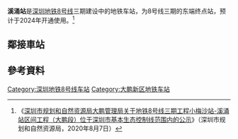 {{深圳未来建设}}
{{Infobox station
| name = 溪涌
| eng_name = Xichong
|livery = #0083be
|namecolour = white
| linecolour = {{深圳地铁色彩|8}}
| image = 
| caption = 
| borough = {{CHN}}[[廣東省|廣東省]][[深圳市|深圳市]][[大鹏新区|大鹏新区]]
| address = 
| coordinates = 
| line = {{深圳地鐵|8|cl}}
| platform = 1个[[岛式站台|岛式站台]]
| structure = [[地下車站|地下車站]]
| opening = 预计2024年
| platformtype = 
| station_hours = 
| hours = 
| exits = 
| services = {{Adjacent stations|system=Shenzhen Metro
|line1=8|left1=小梅沙|type1=|right1=|note-right1=興建中|终点站}}
| colour = 
}}
'''溪涌站'''是[[深圳地铁8号线|深圳地铁8号线]]三期建设中的地铁车站，为8号线三期的东端终点站，预计于2024年开通使用。<ref>《[http://pnr.sz.gov.cn/dp/tzgg/content/post_7979290.html 深圳市规划和自然资源局大鹏管理局关于地铁8号线三期工程小梅沙站-溪涌站区间工程（大鹏段）位于深圳市基本生态控制线范围内的公示]》（深圳市规划和自然资源局，2020年8月7日）</ref>

== 鄰接車站 ==

{{深圳地铁8号线车站}}
{{深圳地铁车站列表||SZM_future}}

== 參考資料 ==
{{Reflist}}
{{深圳地铁8号线车站}}
{{深圳地铁车站列表||SZM_future}}
[[Category:深圳地铁8号线车站|Category:深圳地铁8号线车站]]
[[Category:大鹏新区地铁车站|Category:大鹏新区地铁车站]]